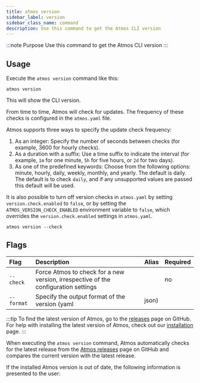 ```yaml
---
title: atmos version
sidebar_label: version
sidebar_class_name: command
description: Use this command to get the Atmos CLI version
---
```


:::note Purpose
Use this command to get the Atmos CLI version
:::

<Screengrab title="atmos help" slug="atmos-version" />

## Usage

Execute the `atmos version` command like this:

```shell
atmos version
```

This will show the CLI version. 

From time to time, Atmos will check for updates. The frequency of these checks is configured in the `atmos.yaml` file.

Atmos supports three ways to specify the update check frequency:

1. As an integer: Specify the number of seconds between checks (for example, 3600 for hourly checks).
2. As a duration with a suffix: Use a time suffix to indicate the interval (for example, `1m` for one minute, `5h` for five hours, or `2d` for two days).
3. As one of the predefined keywords: Choose from the following options: minute, hourly, daily, weekly, monthly, and yearly. The default is daily.
The default is to check `daily`, and if any unsupported values are passed this default will be used.

It is also possible to turn off version checks in `atmos.yaml` by setting `version.check.enabled` to `false`,
or by setting the `ATMOS_VERSION_CHECK_ENABLED` environment variable to `false`, which overrides
the `version.check.enabled` settings in `atmos.yaml`.

```shell
atmos version --check
```

## Flags

| Flag          | Description                                                                                   | Alias | Required |
|:--------------|:----------------------------------------------------------------------------------------------|:------|:---------|
| `--check`      |  Force Atmos to check for a new version, irrespective of the configuration settings          |       | no       |
| `--format`     |  Specify the output format of the version (yaml|json)                                        |       | no       |

:::tip
To find the latest version of Atmos, go to the [releases](https://github.com/cloudposse/atmos/releases) page on GitHub.
For help with installing the latest version of Atmos, check out our [installation](/install) page.
:::

When executing the `atmos version` command, Atmos automatically checks for the latest release
from the [Atmos releases](https://github.com/cloudposse/atmos/releases) page on GitHub and compares the current
version with the latest release.

If the installed Atmos version is out of date, the following information is presented to the user:
